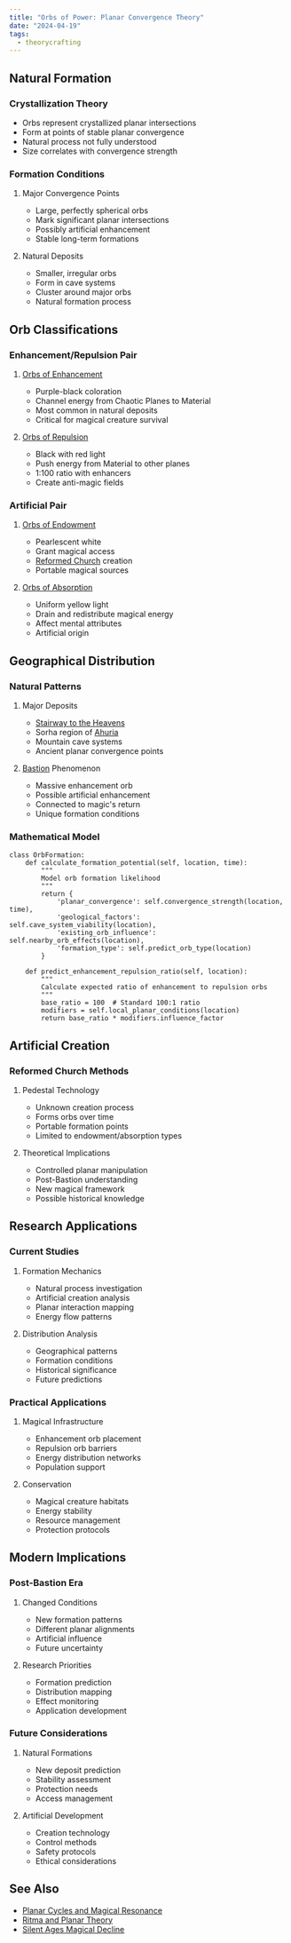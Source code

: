 ```yaml
---
title: "Orbs of Power: Planar Convergence Theory"
date: "2024-04-19"
tags:
  - theorycrafting
---
```


## Natural Formation

### Crystallization Theory

* Orbs represent crystallized planar intersections
* Form at points of stable planar convergence
* Natural process not fully understood
* Size correlates with convergence strength

### Formation Conditions

1. Major Convergence Points

   * Large, perfectly spherical orbs
   * Mark significant planar intersections
   * Possibly artificial enhancement
   * Stable long-term formations

2. Natural Deposits
   * Smaller, irregular orbs
   * Form in cave systems
   * Cluster around major orbs
   * Natural formation process

## Orb Classifications

### Enhancement/Repulsion Pair

1. [Orbs of Enhancement](/misc/orbs-of-power/orb-of-enhancement/)

   * Purple-black coloration
   * Channel energy from Chaotic Planes to Material
   * Most common in natural deposits
   * Critical for magical creature survival

2. [Orbs of Repulsion](/misc/orbs-of-power/orb-of-repulsion/)
   * Black with red light
   * Push energy from Material to other planes
   * 1:100 ratio with enhancers
   * Create anti-magic fields

### Artificial Pair

1. [Orbs of Endowment](/misc/orbs-of-power/orb-of-endowment/)

   * Pearlescent white
   * Grant magical access
   * [Reformed Church](/religions/divine-masochism/reformist/)
     creation
   * Portable magical sources

2. [Orbs of Absorption](/misc/orbs-of-power/orb-of-absorption/)
   * Uniform yellow light
   * Drain and redistribute magical energy
   * Affect mental attributes
   * Artificial origin

## Geographical Distribution

### Natural Patterns

1. Major Deposits

   * [Stairway to the Heavens](/locations/stairway-to-the-heavens/)
   * Sorha region of [Ahuria](/locations/ahuria/)
   * Mountain cave systems
   * Ancient planar convergence points

2. [Bastion](/locations/bastion/) Phenomenon
   * Massive enhancement orb
   * Possible artificial enhancement
   * Connected to magic's return
   * Unique formation conditions

### Mathematical Model

```
class OrbFormation:
    def calculate_formation_potential(self, location, time):
        """
        Model orb formation likelihood
        """
        return {
            'planar_convergence': self.convergence_strength(location, time),
            'geological_factors': self.cave_system_viability(location),
            'existing_orb_influence': self.nearby_orb_effects(location),
            'formation_type': self.predict_orb_type(location)
        }

    def predict_enhancement_repulsion_ratio(self, location):
        """
        Calculate expected ratio of enhancement to repulsion orbs
        """
        base_ratio = 100  # Standard 100:1 ratio
        modifiers = self.local_planar_conditions(location)
        return base_ratio * modifiers.influence_factor
```

## Artificial Creation

### Reformed Church Methods

1. Pedestal Technology

   * Unknown creation process
   * Forms orbs over time
   * Portable formation points
   * Limited to endowment/absorption types

2. Theoretical Implications
   * Controlled planar manipulation
   * Post-Bastion understanding
   * New magical framework
   * Possible historical knowledge

## Research Applications

### Current Studies

1. Formation Mechanics

   * Natural process investigation
   * Artificial creation analysis
   * Planar interaction mapping
   * Energy flow patterns

2. Distribution Analysis
   * Geographical patterns
   * Formation conditions
   * Historical significance
   * Future predictions

### Practical Applications

1. Magical Infrastructure

   * Enhancement orb placement
   * Repulsion orb barriers
   * Energy distribution networks
   * Population support

2. Conservation
   * Magical creature habitats
   * Energy stability
   * Resource management
   * Protection protocols

## Modern Implications

### Post-Bastion Era

1. Changed Conditions

   * New formation patterns
   * Different planar alignments
   * Artificial influence
   * Future uncertainty

2. Research Priorities
   * Formation prediction
   * Distribution mapping
   * Effect monitoring
   * Application development

### Future Considerations

1. Natural Formations

   * New deposit prediction
   * Stability assessment
   * Protection needs
   * Access management

2. Artificial Development
   * Creation technology
   * Control methods
   * Safety protocols
   * Ethical considerations

## See Also

* [Planar Cycles and Magical Resonance](/notes/theorycrafting/planar-cycles-and-magic)
* [Ritma and Planar Theory](/notes/theorycrafting/ritma-and-planar-theory)
* [Silent Ages Magical Decline](/notes/theorycrafting/silent-ages-magical-decline)
